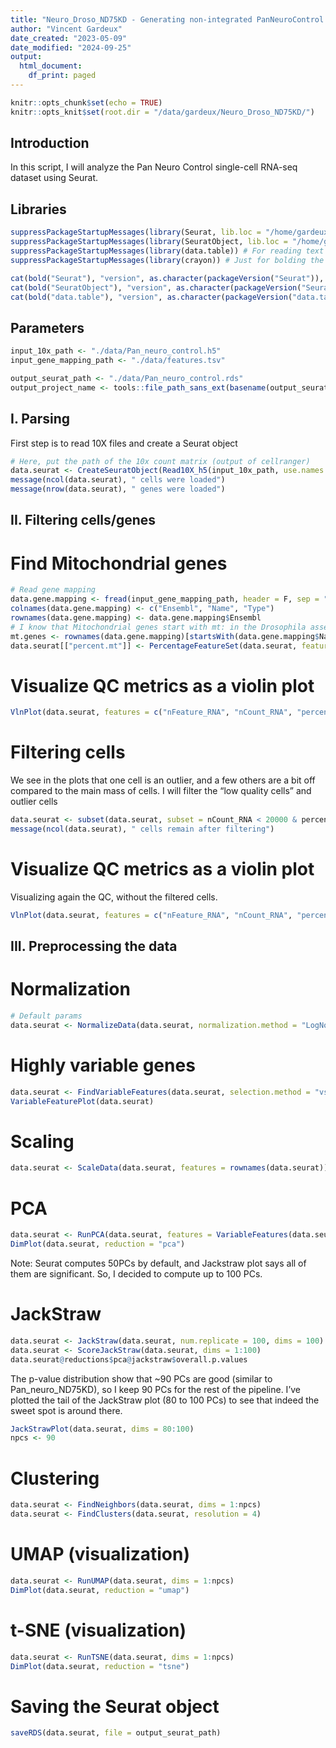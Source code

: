 ```yaml
---
title: "Neuro_Droso_ND75KD - Generating non-integrated PanNeuroControl Seurat object"
author: "Vincent Gardeux"
date_created: "2023-05-09"
date_modified: "2024-09-25"
output:
  html_document:
    df_print: paged
---
```


```r
knitr::opts_chunk$set(echo = TRUE)
knitr::opts_knit$set(root.dir = "/data/gardeux/Neuro_Droso_ND75KD/")
```

## Introduction

In this script, I will analyze the Pan Neuro Control single-cell RNA-seq dataset using Seurat.

## Libraries

```r
suppressPackageStartupMessages(library(Seurat, lib.loc = "/home/gardeux/.R/lib/")) # Seurat v4.4.0, library for single-cell analysis
suppressPackageStartupMessages(library(SeuratObject, lib.loc = "/home/gardeux/.R/lib/")) # For compatibility purpose
suppressPackageStartupMessages(library(data.table)) # For reading text files
suppressPackageStartupMessages(library(crayon)) # Just for bolding the console output :D

cat(bold("Seurat"), "version", as.character(packageVersion("Seurat")), "\n")
cat(bold("SeuratObject"), "version", as.character(packageVersion("Seurat")), "\n")
cat(bold("data.table"), "version", as.character(packageVersion("data.table")), "\n")
```

## Parameters

```r
input_10x_path <- "./data/Pan_neuro_control.h5"
input_gene_mapping_path <- "./data/features.tsv"

output_seurat_path <- "./data/Pan_neuro_control.rds"
output_project_name <- tools::file_path_sans_ext(basename(output_seurat_path))
```

## I. Parsing

First step is to read 10X files and create a Seurat object

```r
# Here, put the path of the 10x count matrix (output of cellranger)
data.seurat <- CreateSeuratObject(Read10X_h5(input_10x_path, use.names = F), project=output_project_name)
message(ncol(data.seurat), " cells were loaded")
message(nrow(data.seurat), " genes were loaded")
```

## II. Filtering cells/genes

# Find Mitochondrial genes

```r
# Read gene mapping
data.gene.mapping <- fread(input_gene_mapping_path, header = F, sep = "\t", data.table = F)
colnames(data.gene.mapping) <- c("Ensembl", "Name", "Type")
rownames(data.gene.mapping) <- data.gene.mapping$Ensembl
# I know that Mitochondrial genes start with mt: in the Drosophila assembly that I'm using
mt.genes <- rownames(data.gene.mapping)[startsWith(data.gene.mapping$Name, "mt:")]
data.seurat[["percent.mt"]] <- PercentageFeatureSet(data.seurat, features = mt.genes)
```

# Visualize QC metrics as a violin plot

```r
VlnPlot(data.seurat, features = c("nFeature_RNA", "nCount_RNA", "percent.mt"), ncol = 3)
```

# Filtering cells

We see in the plots that one cell is an outlier, and a few others are a bit off compared to the main mass of cells. I will filter the "low quality cells" and outlier cells

```r
data.seurat <- subset(data.seurat, subset = nCount_RNA < 20000 & percent.mt < 10)
message(ncol(data.seurat), " cells remain after filtering")
```

# Visualize QC metrics as a violin plot

Visualizing again the QC, without the filtered cells.

```r
VlnPlot(data.seurat, features = c("nFeature_RNA", "nCount_RNA", "percent.mt"), ncol = 3)
```

## III. Preprocessing the data

# Normalization

```r
# Default params
data.seurat <- NormalizeData(data.seurat, normalization.method = "LogNormalize", scale.factor = 10000) 
```

# Highly variable genes

```r
data.seurat <- FindVariableFeatures(data.seurat, selection.method = "vst", nfeatures = 2000)
VariableFeaturePlot(data.seurat)
```

# Scaling

```r
data.seurat <- ScaleData(data.seurat, features = rownames(data.seurat))
```

# PCA

```r
data.seurat <- RunPCA(data.seurat, features = VariableFeatures(data.seurat), verbose = F, npcs = 100)
DimPlot(data.seurat, reduction = "pca")
```

Note: Seurat computes 50PCs by default, and Jackstraw plot says all of them are significant. So, I decided to compute up to 100 PCs.

# JackStraw
```r
data.seurat <- JackStraw(data.seurat, num.replicate = 100, dims = 100)
data.seurat <- ScoreJackStraw(data.seurat, dims = 1:100)
data.seurat@reductions$pca@jackstraw$overall.p.values
```

The p-value distribution show that ~90 PCs are good (similar to Pan_neuro_ND75KD), so I keep 90 PCs for the rest of the pipeline.
I've plotted the tail of the JackStraw plot (80 to 100 PCs) to see that indeed the sweet spot is around there.

```r
JackStrawPlot(data.seurat, dims = 80:100)
npcs <- 90
```

# Clustering
```r
data.seurat <- FindNeighbors(data.seurat, dims = 1:npcs)
data.seurat <- FindClusters(data.seurat, resolution = 4)
```

# UMAP (visualization)
```r
data.seurat <- RunUMAP(data.seurat, dims = 1:npcs)
DimPlot(data.seurat, reduction = "umap")
```

# t-SNE (visualization)
```r
data.seurat <- RunTSNE(data.seurat, dims = 1:npcs)
DimPlot(data.seurat, reduction = "tsne")
```

# Saving the Seurat object
```r
saveRDS(data.seurat, file = output_seurat_path)
```
